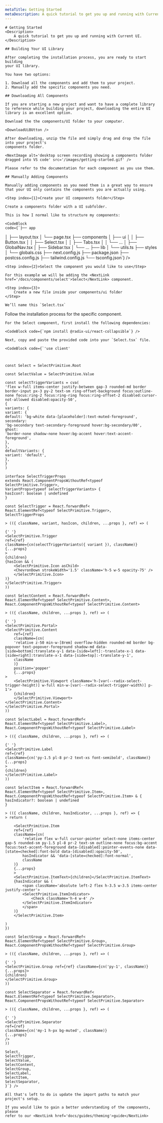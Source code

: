 ```yaml
---
metaTitle: Getting Started
metaDescription: A quick tutorial to get you up and running with Current UI.
---
```


<FlexGroup>

    # Getting Started
    <Description>
        A quick tutorial to get you up and running with Current UI.
    </Description>

</FlexGroup>

<FlexGroup>

    ## Building Your UI Library

    After completing the installation process, you are ready to start building
    your UI library.

    You have two options:

    1. Download all the components and add them to your project.
    2. Manually add the specific components you need.

</FlexGroup>

<FlexGroup>

    ## Downloading All Components

    If you are starting a new project and want to have a complete library
    to reference while building your project, downloading the entire UI
    library is an excellent option.

    Download the the components/UI folder to your computer.

    <DownloadUiBUtton />

    After downloading, unzip the file and simply drag and drop the file into your project's
    components folder.

    <NextImage alt='desktop screen recording showing a components folder dragged into VS code' src='/images/getting-started.gif' />

    Please refer to the documentation for each component as you use them.

</FlexGroup>

<FlexGroup>

    ## Manually Adding Components

    Manually adding components as you need them is a great way to ensure
    that your UI only contains the components you are actually using.

</FlexGroup>

<FlexGroup>

    <Step index={1}>Create your UI components folder</Step>

    Create a components folder with a UI subfolder.

    This is how I normal like to structure my components:

    <CodeBlock
    code={`├── app
│   ├── layout.tsx
│   └── page.tsx
├── components
│   ├── ui
│   │   ├── Button.tsx
│   │   ├── Select.tsx
│   │   ├── Tabs.tsx
│   │   └── ...
│   ├── GlobalNav.tsx
│   ├── Sidebar.tsx
│   └── ...
├── lib
│   └── utils.ts
├── styles
│   └── globals.css
├── next.config.js
├── package.json
├── postcss.config.js
├── tailwind.config.js
└── tsconfig.json`}
    />

</FlexGroup>

<FlexGroup>

    <Step index={2}>Select the component you would like to use</Step>

    For this example we will be adding the <NextLink href='/docs/components/select'>Select</NextLink> component.

</FlexGroup>

<FlexGroup>

    <Step index={3}>
        Create a new file inside your components/ui folder
    </Step>

    We’ll name this `Select.tsx`

</FlexGroup>

<FlexGroup>
    <Step index={4}>
        Follow the installation process for the specific component.
    </Step>

    For the Select component, first install the following dependencies:

    <CodeBlock code={`npm install @radix-ui/react-collapsible`} />

    Next, copy and paste the provided code into your `Select.tsx` file.

    <CodeBlock code={`'use client'



    const Select = SelectPrimitive.Root

    const SelectValue = SelectPrimitive.Value

    const selectTriggerVariants = cva(
    'flex w-full items-center justify-between gap-3 rounded-md border border-input px-3 py-2 text-sm ring-offset-background focus:outline-none focus:ring-2 focus:ring-ring focus:ring-offset-2 disabled:cursor-not-allowed disabled:opacity-50',
    {
    variants: {
    variant: {
    default: 'bg-white data-[placeholder]:text-muted-foreground',
    secondary:
    'bg-secondary text-secondary-foreground hover:bg-secondary/80',
    ghost:
    'border-none shadow-none hover:bg-accent hover:text-accent-foreground',
    },
    },
    defaultVariants: {
    variant: 'default',
    },
    }
    )

    interface SelectTriggerProps
    extends React.ComponentPropsWithoutRef<typeof SelectPrimitive.Trigger>,
    VariantProps<typeof selectTriggerVariants> {
    hasIcon?: boolean | undefined
    }

    const SelectTrigger = React.forwardRef<
    React.ElementRef<typeof SelectPrimitive.Trigger>,
    SelectTriggerProps

    > (({ className, variant, hasIcon, children, ...props }, ref) => (

    {' '}
    <SelectPrimitive.Trigger
    ref={ref}
    className={cn(selectTriggerVariants({ variant }), className)}
    {...props}
    >
    {children}
    {hasIcon && (
        <SelectPrimitive.Icon asChild>
        <ChevronDown strokeWidth='1.5' className='h-5 w-5 opacity-75' />
        </SelectPrimitive.Icon>
    )}
    </SelectPrimitive.Trigger>
    ))

    const SelectContent = React.forwardRef<
    React.ElementRef<typeof SelectPrimitive.Content>,
    React.ComponentPropsWithoutRef<typeof SelectPrimitive.Content>

    > (({ className, children, ...props }, ref) => (

    {' '}
    <SelectPrimitive.Portal>
    <SelectPrimitive.Content
        ref={ref}
        className={cn(
        'relative z-50 min-w-[8rem] overflow-hidden rounded-md border bg-popover text-popover-foreground shadow-md data-[side=bottom]:translate-y-1 data-[side=left]:-translate-x-1 data-[side=right]:translate-x-1 data-[side=top]:-translate-y-1',
        className
        )}
        position='popper'
        {...props}
    >
        <SelectPrimitive.Viewport className='h-[var(--radix-select-trigger-height)] w-full min-w-[var(--radix-select-trigger-width)] p-1'>
        {children}
        </SelectPrimitive.Viewport>
    </SelectPrimitive.Content>
    </SelectPrimitive.Portal>
    ))

    const SelectLabel = React.forwardRef<
    React.ElementRef<typeof SelectPrimitive.Label>,
    React.ComponentPropsWithoutRef<typeof SelectPrimitive.Label>

    > (({ className, children, ...props }, ref) => (

    {' '}
    <SelectPrimitive.Label
    ref={ref}
    className={cn('py-1.5 pl-8 pr-2 text-xs font-semibold', className)}
    {...props}
    >
    {children}
    </SelectPrimitive.Label>
    ))

    const SelectItem = React.forwardRef<
    React.ElementRef<typeof SelectPrimitive.Item>,
    React.ComponentPropsWithoutRef<typeof SelectPrimitive.Item> & {
    hasIndicator?: boolean | undefined
    }

    > (({ className, children, hasIndicator, ...props }, ref) => {
    > return (

        <SelectPrimitive.Item
        ref={ref}
        className={cn(
            'relative flex w-full cursor-pointer select-none items-center gap-5 rounded-sm py-1.5 pl-8 pr-2 text-sm outline-none focus:bg-accent focus:text-accent-foreground data-[disabled]:pointer-events-none data-[state=checked]:font-bold data-[disabled]:opacity-50',
            hasIndicator && 'data-[state=checked]:font-normal',
            className
        )}
        {...props}
        >
        <SelectPrimitive.ItemText>{children}</SelectPrimitive.ItemText>
        {hasIndicator && (
            <span className='absolute left-2 flex h-3.5 w-3.5 items-center justify-center'>
            <SelectPrimitive.ItemIndicator>
                <Check className='h-4 w-4' />
            </SelectPrimitive.ItemIndicator>
            </span>
        )}
        </SelectPrimitive.Item>

    )
    })

    const SelectGroup = React.forwardRef<
    React.ElementRef<typeof SelectPrimitive.Group>,
    React.ComponentPropsWithoutRef<typeof SelectPrimitive.Group>

    > (({ className, children, ...props }, ref) => (

    {' '}
    <SelectPrimitive.Group ref={ref} className={cn('py-1', className)} {...props}>
    {children}
    </SelectPrimitive.Group>
    ))

    const SelectSeparator = React.forwardRef<
    React.ElementRef<typeof SelectPrimitive.Separator>,
    React.ComponentPropsWithoutRef<typeof SelectPrimitive.Separator>

    > (({ className, children, ...props }, ref) => (

    {' '}
    <SelectPrimitive.Separator
    ref={ref}
    className={cn('my-1 h-px bg-muted', className)}
    {...props}
    />
    ))

    Select,
    SelectTrigger,
    SelectValue,
    SelectContent,
    SelectGroup,
    SelectLabel,
    SelectItem,
    SelectSeparator,
    }`} />

    All that's left to do is update the import paths to match your
    project's setup.

</FlexGroup>

<FlexGroup>

    If you would like to gain a better understanding of the components, please
    refer to our <NextLink href='docs/guides/theming'>guide</NextLink>

</FlexGroup>
